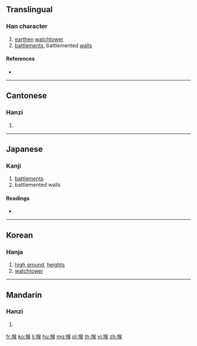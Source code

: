 ==Translingual==

===Han character===
{{Han char|rn=32|rad=土|as=09|sn=12|four=47134|canj=GONK|ids=⿰土侯}}

# [[earthen]] [[watchtower]]
# [[battlement]]s, battlemented [[wall]]s

====References====
* {{Han ref|kx=0233.140|dkj=05253|dj=0470.300|hdz=10465.010|uh=5820|ud=22560|bh=B3FB|bd=46075}}

----

==Cantonese==

===Hanzi===
{{yue-hanzi|jyut=|y=hau6}}

# {{defn|lang=yue|sort=土09}}

----

==Japanese==

===Kanji===
{{ja-kanji|grade=|rs=土09}}

# [[battlements]]
# battlemented walls

====Readings====
* {{ja-readings|on=[[こう]] (kō), [[く]] (ku)|kun=[[ものみ]] (monomi)}}

----

==Korean==

===Hanja===
{{ko-hanja|hangeul=후|rv=hu|mr=hu}}

# [[high ground]], [[heights]]
# [[watchtower]]

----

==Mandarin==

===Hanzi===
{{cmn-hanzi|pin=[[hòu]] ([[hou4]])|wg=hou<sup>4</sup>}}

# {{defn|lang=cmn|sort=土09}}

[[fr:堠]]
[[ko:堠]]
[[li:堠]]
[[hu:堠]]
[[mg:堠]]
[[pl:堠]]
[[th:堠]]
[[vi:堠]]
[[zh:堠]]